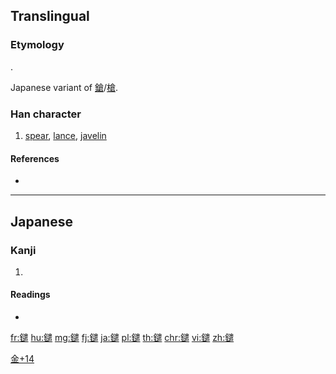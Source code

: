 {{character info/new}}
==Translingual==

===Etymology===
{{Han compound|金|t1=metal|遣|t2=やり, ''yari''|ls=psc}}.

Japanese variant of [[鎗]]/[[槍]].

===Han character===
{{Han char|rn=167|rad=金|as=14|sn=22|four=|canj=CYLR}}

# [[spear]], [[lance]], [[javelin]]

====References====
* {{Han ref|kx=1325.181|dkj=40998|dj=1826.130|hdz=64263.061|uh=9453|ud=37971}}

----

==Japanese==

===Kanji===
{{ja-kanji|grade=|rs=金14}}

# {{defn|lang=ja|sort=金14}}

====Readings====
* {{ja-readings|on=|kun=[[やり]] (yari)}}

[[Category:Japanese-only CJKV Characters|金+14]]

[[fr:鑓]]
[[hu:鑓]]
[[mg:鑓]]
[[fj:鑓]]
[[ja:鑓]]
[[pl:鑓]]
[[th:鑓]]
[[chr:鑓]]
[[vi:鑓]]
[[zh:鑓]]